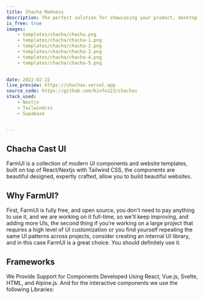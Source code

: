 ```yaml
---
title: Chacha Madness 
description: The perfect solution for showcasing your product, desktop app, or mobile app in a visually appealing and user-friendly way, to help you get more users to try your product .
is_free: true
images: 
    - templates/chacha/chacha.png
    - templates/chacha/chacha-1.png
    - templates/chacha/chacha-2.png
    - templates/chacha/chacha-3.png
    - templates/chacha/chacha-4.png
    - templates/chacha/chacha-5.png

    
date: 2022-02-22
live_preview: https://chachas.vercel.app
source_code: https://github.com/Kinfe123/chachas
stack_used: 
    - Nextjs 
    - Tailwindcss
    - Supabase


---
```



## Chacha Cast UI

FarmUI is a collection of modern UI components and website templates, built on top of React/Nextjs with Tailwind CSS, 
the components are beautiful designed, expertly crafted, allow you to build beautiful websites.

## Why FarmUI?

First, FarmUI is fully free, and open source, you don't need to pay anything to use it, 
and we are working on it full-time, so we'll keep improving, and adding more UIs, 
the second thing if you’re working on a large project that requires  a high level of UI customization or you find yourself repeating the same UI patterns across projects, consider creating an internal UI library, 
and in this case FarmUI is a great choice. You should definitely use it.

## Frameworks

We Provide Support for Components Developed Using React, Vue.js, Svelte, HTML, and Alpine.js.
And for the interactive components we use the following Libraries:

